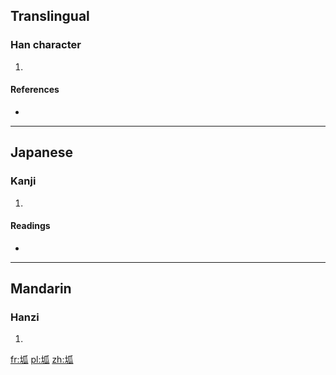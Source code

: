 ==Translingual==

===Han character===
{{Han char|rn=32|rad=土|as=05|sn=8|four=|canj=土竹女人 (GHVO)|ids=⿰[[土]][[瓜]]}}

# {{defn|Han|sort=土05}}

====References====
* {{Han ref|kx=0226.250|dkj=04980|hdz=10433.030|uh=576C|ud=22380}}

----

==Japanese==

===Kanji===
{{ja-kanji|grade=|rs=土05}}

# {{defn|lang=ja|sort=土05}}

====Readings====
* {{ja-readings|on=[[か]] (ka), [[け]] (ke)|kun=}}

----

==Mandarin==

===Hanzi===
{{cmn-hanzi|pin=[[guà]] ([[gua4]])|wg=kua<sup>4</sup>}}

# {{defn|lang=cmn|sort=土05}}

[[fr:坬]]
[[pl:坬]]
[[zh:坬]]